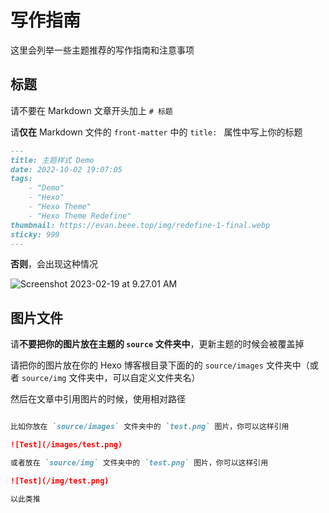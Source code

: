 # 写作指南

这里会列举一些主题推荐的写作指南和注意事项

## 标题

请不要在 Markdown 文章开头加上 `# 标题`

请**仅在** Markdown 文件的 `front-matter` 中的 `title: ` 属性中写上你的标题

```markdown {2}
---
title: 主题样式 Demo
date: 2022-10-02 19:07:05
tags: 
    - "Demo"
    - "Hexo"
    - "Hexo Theme"
    - "Hexo Theme Redefine"
thumbnail: https://evan.beee.top/img/redefine-1-final.webp
sticky: 999
---
```

**否则**，会出现这种情况

![Screenshot 2023-02-19 at 9.27.01 AM](https://evan.beee.top/img/2023/02/19/2084ddb92a9e9f6b5d8f08d3f6b5f8f5.png)

## 图片文件

请**不要把你的图片放在主题的 `source` 文件夹中**，更新主题的时候会被覆盖掉

请把你的图片放在你的 Hexo 博客根目录下面的的 `source/images` 文件夹中（或者 `source/img` 文件夹中，可以自定义文件夹名）

然后在文章中引用图片的时候，使用相对路径

```markdown

比如你放在 `source/images` 文件夹中的 `test.png` 图片，你可以这样引用

![Test](/images/test.png)

或者放在 `source/img` 文件夹中的 `test.png` 图片，你可以这样引用

![Test](/img/test.png)

以此类推

```
